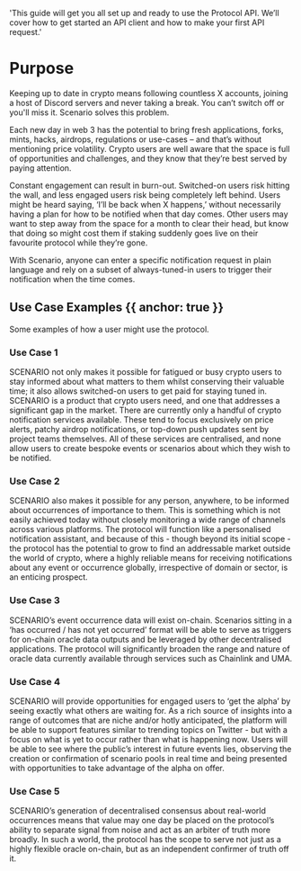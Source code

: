   'This guide will get you all set up and ready to use the Protocol API. We’ll cover how to get started an API client and how to make your first API request.'

# Purpose

Keeping up to date in crypto means following countless X accounts, joining a host of Discord servers and never taking a break. You can’t switch off or you'll miss it. Scenario solves this problem.

Each new day in web 3 has the potential to bring fresh applications, forks, mints, hacks, airdrops, regulations or use-cases – and that’s without mentioning price volatility. Crypto users are well aware that the space is full of opportunities and challenges, and they know that they’re best served by paying attention. 

Constant engagement can result in burn-out. Switched-on users risk hitting the wall, and less engaged users risk being completely left behind. Users might be heard saying, ‘I’ll be back when X happens,’ without necessarily having a plan for how to be notified when that day comes. Other users may want to step away from the space for a month to clear their head, but know that doing so might cost them if staking suddenly goes live on their favourite protocol while they’re gone.

With Scenario, anyone can enter a specific notification request in plain language and rely on a subset of always-tuned-in users to trigger their notification when the time comes.

## Use Case Examples {{ anchor: true }}

Some examples of how a user might use the protocol.

### Use Case 1

SCENARIO not only makes it possible for fatigued or busy crypto users to stay informed about what matters to them whilst conserving their valuable time; it also allows switched-on users to get paid for staying tuned in. SCENARIO is a product that crypto users need, and one that addresses a significant gap in the market. There are currently only a handful of crypto notification services available. These tend to focus exclusively on price alerts, patchy airdrop notifications, or top-down push updates sent by project teams themselves. All of these services are centralised, and none allow users to create bespoke events or scenarios about which they wish to be notified.

### Use Case 2

SCENARIO also makes it possible for any person, anywhere, to be informed about occurrences of importance to them. This is something which is not easily achieved today without closely monitoring a wide range of channels across various platforms. The protocol will function like a personalised notification assistant, and because of this - though beyond its initial scope - the protocol has the potential to grow to find an addressable market outside the world of crypto, where a highly reliable means for receiving notifications about any event or occurrence globally, irrespective of domain or sector, is an enticing prospect. 

### Use Case 3

SCENARIO’s event occurrence data will exist on-chain. Scenarios sitting in a ‘has occurred / has not yet occurred’ format will be able to serve as triggers for on-chain oracle data outputs and be leveraged by other decentralised applications. The protocol will significantly broaden the range and nature of oracle data currently available through services such as Chainlink and UMA.

### Use Case 4

SCENARIO will provide opportunities for engaged users to ‘get the alpha’ by seeing exactly what others are waiting for. As a rich source of insights into a range of outcomes that are niche and/or hotly anticipated, the platform will be able to support features similar to trending topics on Twitter - but with a focus on what is yet to occur rather than what is happening now. Users will be able to see where the public’s interest in future events lies, observing the creation or confirmation of scenario pools in real time and being presented with opportunities to take advantage of the alpha on offer.

### Use Case 5

SCENARIO’s generation of decentralised consensus about real-world occurrences means that value may one day be placed on the protocol’s ability to separate signal from noise and act as an arbiter of truth more broadly. In such a world, the protocol has the scope to serve not just as a highly flexible oracle on-chain, but as an independent confirmer of truth off it. 